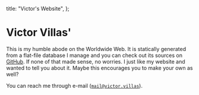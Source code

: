 
  title: "Victor's Website",
};

# Victor Villas'

This is my humble abode on the Worldwide Web. It is statically generated from a
flat-file database I manage and you can check out its sources on [GitHub][]. If
none of that made sense, no worries. I just like my website and wanted to tell
you about it. Maybe this encourages you to make your own as well?

You can reach me through e-mail ([`mail@victor.villas`][email]).

[email]: mailto:mail@victor.villas
[GitHub]: https://github.com/villasv/villasv.github.io
